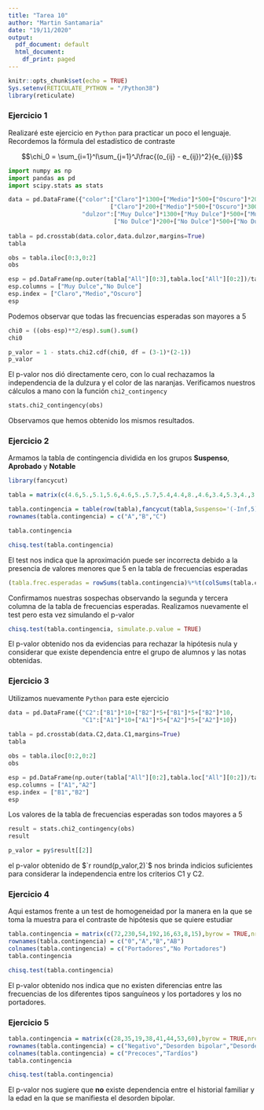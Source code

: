 ```yaml
---
title: "Tarea 10"
author: "Martin Santamaria"
date: "19/11/2020"
output:
  pdf_document: default
  html_document:
    df_print: paged
---
```


```r
knitr::opts_chunk$set(echo = TRUE)
Sys.setenv(RETICULATE_PYTHON = "/Python38")
library(reticulate)
```

### Ejercicio 1

Realizaré este ejercicio en `Python` para practicar un poco el lenguaje. Recordemos la fórmula del estadístico de contraste

$$\chi_0 = \sum_{i=1}^I\sum_{j=1}^J\frac{(o_{ij} - e_{ij})^2}{e_{ij}}$$

```python
import numpy as np
import pandas as pd
import scipy.stats as stats

data = pd.DataFrame({"color":["Claro"]*1300+["Medio"]*500+["Oscuro"]*200+
                             ["Claro"]*200+["Medio"]*500+["Oscuro"]*300,
                     "dulzor":["Muy Dulce"]*1300+["Muy Dulce"]*500+["Muy Dulce"]*200+
                              ["No Dulce"]*200+["No Dulce"]*500+["No Dulce"]*300})
                     
tabla = pd.crosstab(data.color,data.dulzor,margins=True)
tabla

obs = tabla.iloc[0:3,0:2]
obs

esp = pd.DataFrame(np.outer(tabla["All"][0:3],tabla.loc["All"][0:2])/tabla["All"]["All"])
esp.columns = ["Muy Dulce","No Dulce"]
esp.index = ["Claro","Medio","Oscuro"]
esp
```

Podemos observar que todas las frecuencias esperadas son mayores a 5

```python
chi0 = ((obs-esp)**2/esp).sum().sum()
chi0

p_valor = 1 - stats.chi2.cdf(chi0, df = (3-1)*(2-1))
p_valor
```

El p-valor nos dió directamente cero, con lo cual rechazamos la independencia de la dulzura y el color de las naranjas. Verificamos nuestros cálculos a mano con la función `chi2_contingency`

```python
stats.chi2_contingency(obs)
```

Observamos que hemos obtenido los mismos resultados.

### Ejercicio 2

Armamos la tabla de contingencia dividida en los grupos **Suspenso**, **Aprobado** y **Notable**

```r
library(fancycut)

tabla = matrix(c(4.6,5.,5.1,5.6,4.6,5.,5.7,5.4,4.4,8.,4.6,3.4,5.3,4.,3.5,4.,5.,4.7,3.6,4.1,7.2,7.3,5.7,4.1,5.7,6.1,6.,7.8,7.,3.8),byrow = TRUE,nrow = 3)

tabla.contingencia = table(row(tabla),fancycut(tabla,Suspenso='(-Inf,5)',Aprobado='[5,6]',Notable='(6,Inf)'))
rownames(tabla.contingencia) = c("A","B","C")

tabla.contingencia
```

```r
chisq.test(tabla.contingencia)
```

El test nos indica que la aproximación puede ser incorrecta debido a la presencia de valores menores que 5 en la tabla de frecuencias esperadas

```r
(tabla.frec.esperadas = rowSums(tabla.contingencia)%*%t(colSums(tabla.contingencia))/sum(tabla.contingencia))
```

Confirmamos nuestras sospechas observando la segunda y tercera columna de la tabla de frecuencias esperadas. Realizamos nuevamente el test pero esta vez simulando el p-valor

```r
chisq.test(tabla.contingencia, simulate.p.value = TRUE)
```

El p-valor obtenido nos da evidencias para rechazar la hipótesis nula y considerar que existe dependencia entre el grupo de alumnos y las notas obtenidas.

### Ejercicio 3

Utilizamos nuevamente `Python` para este ejercicio

```python
data = pd.DataFrame({"C2":["B1"]*10+["B2"]*5+["B1"]*5+["B2"]*10,
                     "C1":["A1"]*10+["A1"]*5+["A2"]*5+["A2"]*10})
                     
tabla = pd.crosstab(data.C2,data.C1,margins=True)
tabla

obs = tabla.iloc[0:2,0:2]
obs

esp = pd.DataFrame(np.outer(tabla["All"][0:2],tabla.loc["All"][0:2])/tabla["All"]["All"])
esp.columns = ["A1","A2"]
esp.index = ["B1","B2"]
esp
```

Los valores de la tabla de frecuencias esperadas son todos mayores a 5

```python
result = stats.chi2_contingency(obs)
result
```

```r
p_valor = py$result[[2]]
```

el p-valor obtenido de $`r round(p_valor,2)`$ nos brinda indicios suficientes para considerar la independencia entre los criterios C1 y C2.

### Ejercicio 4

Aqui estamos frente a un test de homogeneidad por la manera en la que se toma la muestra para el contraste de hipótesis que se quiere estudiar

```r
tabla.contingencia = matrix(c(72,230,54,192,16,63,8,15),byrow = TRUE,nrow = 4)
rownames(tabla.contingencia) = c("0","A","B","AB")
colnames(tabla.contingencia) = c("Portadores","No Portadores")
tabla.contingencia

chisq.test(tabla.contingencia)
```

El p-valor obtenido nos indica que no existen diferencias entre las frecuencias de los diferentes tipos sanguíneos y los portadores y los no portadores.

### Ejercicio 5

```r
tabla.contingencia = matrix(c(28,35,19,38,41,44,53,60),byrow = TRUE,nrow = 4)
rownames(tabla.contingencia) = c("Negativo","Desorden bipolar","Desorden unipolar","Desórdenes unipolar y bipolar")
colnames(tabla.contingencia) = c("Precoces","Tardíos")
tabla.contingencia

chisq.test(tabla.contingencia)
```

El p-valor nos sugiere que **no** existe dependencia entre el historial familiar y la edad en la que se manifiesta el desorden bipolar.
